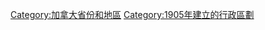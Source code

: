 {{Commonscat|Saskatchewan}}
{{DEFAULTSORT:Saskatchewan}}
[[Category:加拿大省份和地區|Category:加拿大省份和地區]]
[[Category:1905年建立的行政區劃|Category:1905年建立的行政區劃]]